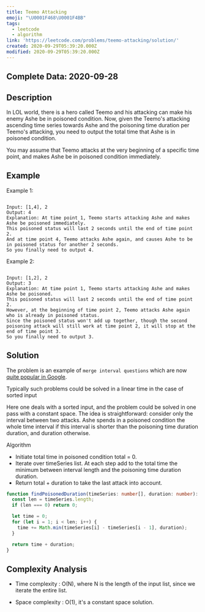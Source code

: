 ```yaml
---
title: Teemo Attacking
emoji: "\U0001F468‍\U0001F4BB"
tags:
  - leetcode
  - algorithm
link: 'https://leetcode.com/problems/teemo-attacking/solution/'
created: 2020-09-29T05:39:20.000Z
modified: 2020-09-29T05:39:20.000Z
---
```


## Complete Data: 2020-09-28

## Description

In LOL world, there is a hero called Teemo and his attacking can make his enemy Ashe be in poisoned condition. Now, given the Teemo's attacking ascending time series towards Ashe and the poisoning time duration per Teemo's attacking, you need to output the total time that Ashe is in poisoned condition.

You may assume that Teemo attacks at the very beginning of a specific time point, and makes Ashe be in poisoned condition immediately.

## Example

Example 1:

```

Input: [1,4], 2
Output: 4
Explanation: At time point 1, Teemo starts attacking Ashe and makes Ashe be poisoned immediately.
This poisoned status will last 2 seconds until the end of time point 2.
And at time point 4, Teemo attacks Ashe again, and causes Ashe to be in poisoned status for another 2 seconds.
So you finally need to output 4.
```

Example 2:

```

Input: [1,2], 2
Output: 3
Explanation: At time point 1, Teemo starts attacking Ashe and makes Ashe be poisoned.
This poisoned status will last 2 seconds until the end of time point 2.
However, at the beginning of time point 2, Teemo attacks Ashe again who is already in poisoned status.
Since the poisoned status won't add up together, though the second poisoning attack will still work at time point 2, it will stop at the end of time point 3.
So you finally need to output 3.
```

## Solution

The problem is an example of `merge interval questions` which are now [quite popular in Google](https://leetcode.com/discuss/interview-question/280433/Google-or-Phone-screen-or-Program-scheduling).

Typically such problems could be solved in a linear time in the case of sorted input

Here one deals with a sorted input, and the problem could be solved in one pass with a constant space. The idea is straightforward: consider only the interval between two attacks. Ashe spends in a poisoned condition the whole time interval if this interval is shorter than the poisoning time duration duration, and duration otherwise.

Algorithm

- Initiate total time in poisoned condition total = 0.
- Iterate over timeSeries list. At each step add to the total time the minimum between interval length and the poisoning time duration duration.
- Return total + duration to take the last attack into account.

```ts
function findPoisonedDuration(timeSeries: number[], duration: number): number {
  const len = timeSeries.length;
  if (len === 0) return 0;

  let time = 0;
  for (let i = 1; i < len; i++) {
    time += Math.min(timeSeries[i] - timeSeries[i - 1], duration);
  }

  return time + duration;
}
```

## Complexity Analysis

- Time complexity : O(N), where N is the length of the input list, since we iterate the entire list.

- Space complexity : O(1), it's a constant space solution.
